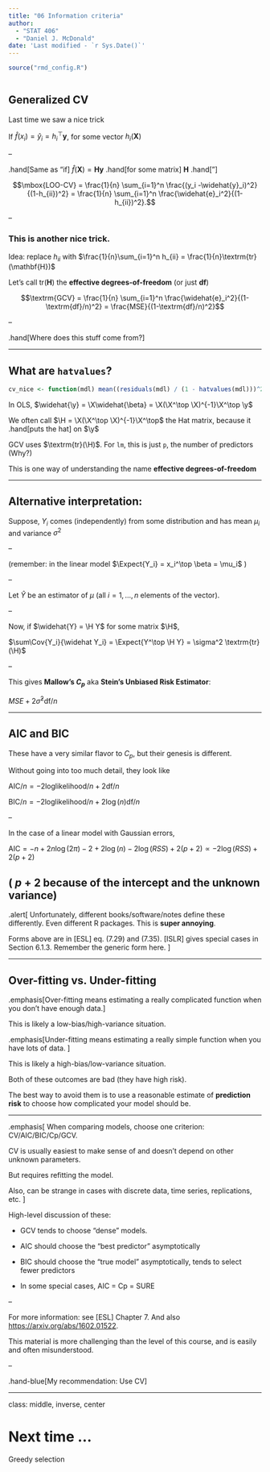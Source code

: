 ```yaml
---
title: "06 Information criteria"
author: 
  - "STAT 406"
  - "Daniel J. McDonald"
date: 'Last modified - `r Sys.Date()`'
---
```


```r
source("rmd_config.R")
```

```r
```


## Generalized CV

Last time we saw a nice trick

If $\widehat{f}(x_i) = \widehat{y}_i = h_i^\top \mathbf{y}$, for some vector $h_i(\mathbf{X})$

--

.hand[Same as "if] $\widehat{f}(\mathbf{X}) = \mathbf{H}\mathbf{y}$ .hand[for some matrix] $\mathbf{H}$ .hand["]


$$\mbox{LOO-CV} = \frac{1}{n} \sum_{i=1}^n \frac{(y_i -\widehat{y}_i)^2}{(1-h_{ii})^2} = \frac{1}{n} \sum_{i=1}^n \frac{\widehat{e}_i^2}{(1-h_{ii})^2}.$$

--

### This is another nice trick.

Idea: replace $h_{ii}$ with $\frac{1}{n}\sum_{i=1}^n h_{ii} = \frac{1}{n}\textrm{tr}(\mathbf{H})$

Let's call $\textrm{tr}(\mathbf{H})$ the __effective degrees-of-freedom__ (or just __df__)

$$\textrm{GCV} = \frac{1}{n} \sum_{i=1}^n \frac{\widehat{e}_i^2}{(1-\textrm{df}/n)^2} = \frac{MSE}{(1-\textrm{df}/n)^2}$$

--

.hand[Where does this stuff come from?]

$$
\newcommand{\Expect}[1]{E\left[ #1 \right]}
\newcommand{\Var}[1]{\mathrm{Var}\left[ #1 \right]}
\newcommand{\Cov}[2]{\mathrm{Cov}\left[#1,\ #2\right]}
\newcommand{\given}{\ \vert\ }
\newcommand{\y}{\mathbf{y}}
\newcommand{\X}{\mathbf{X}}
\newcommand{\H}{\mathbf{H}}
$$

---

## What are `hatvalues`?

```r
cv_nice <- function(mdl) mean((residuals(mdl) / (1 - hatvalues(mdl)))^2)
```

In OLS, $\widehat{\y} = \X\widehat{\beta} = \X(\X^\top \X)^{-1}\X^\top \y$

We often call $\H = \X(\X^\top \X)^{-1}\X^\top$ the Hat matrix, because it .hand[puts the hat] on $\y$

GCV uses $\textrm{tr}(\H)$. For `lm`, this is just `p`, the number of predictors (Why?)

This is one way of understanding the name __effective degrees-of-freedom__

---

## Alternative interpretation:

Suppose, $Y_i$ comes (independently) from some distribution and has mean $\mu_i$ and variance $\sigma^2$

--

(remember: in the linear model $\Expect{Y_i} = x_i^\top \beta = \mu_i$ )

--

Let $\widehat{Y}$ be an estimator of $\mu$ (all $i=1,\ldots,n$ elements of the vector).

\begin{aligned}
\Expect{\frac{1}{n}\sum (\widehat Y_i-\mu_i)^2} 
&= \Expect{\frac{1}{n}\sum (\widehat Y_i-Y_i + Y_i -\mu_i)^2}\\
&= \frac{1}{n}\Expect{\sum (\widehat Y_i-Y_i)^2} + \frac{1}{n}\Expect{\sum (Y_i-\mu_i)^2} + \frac{2}{n}\Expect{\sum (\widehat Y_i-Y_i)(Y_i-\mu_i)}\\
&= \frac{1}{n}\sum \Expect{(\widehat Y_i-Y_i)^2} + \sigma^2 + \frac{2}{n}\Expect{\sum (\widehat Y_i-Y_i)(Y_i-\mu_i)}\\
&\quad\vdots \\
&= \frac{1}{n}\sum \Expect{(\widehat Y_i-Y_i)^2} - \sigma^2 + \frac{2}{n}\sum\Cov{Y_i}{\widehat Y_i}
\end{aligned}

--

Now, if $\widehat{Y} = \H Y$ for some matrix $\H$,

$\sum\Cov{Y_i}{\widehat Y_i} = \Expect{Y^\top \H Y} = \sigma^2 \textrm{tr}(\H)$

--

This gives __Mallow's $C_p$__ aka __Stein's Unbiased Risk Estimator__:

$MSE + 2\hat{\sigma}^2\textrm{df}/n$

---

## AIC and BIC

These have a very similar flavor to $C_p$, but their genesis is different.

Without going into too much detail, they look like

$\textrm{AIC}/n = -2\textrm{loglikelihood}/n + 2\textrm{df}/n$

$\textrm{BIC}/n = -2\textrm{loglikelihood}/n + 2\log(n)\textrm{df}/n$

--

In the case of a linear model with Gaussian errors, 

$\textrm{AIC} = -n + 2n\log(2\pi) - 2 + 2\log(n) - 2\log(RSS) + 2(p+2) \propto -2\log(RSS) + 2(p+2)$

( $p+2$ because of the intercept and the unknown variance)
--

.alert[
Unfortunately, different books/software/notes define these differently. Even different R packages. This is __super annoying__. 

Forms above are in [ESL] eq. (7.29) and (7.35). [ISLR] gives special cases in Section 6.1.3. Remember the generic form here.
]

---

## Over-fitting vs. Under-fitting

.emphasis[Over-fitting means estimating a really complicated function when you don't have enough data.]

This is likely a low-bias/high-variance situation.

.emphasis[Under-fitting means estimating a really simple function when you have lots of data. ]

This is likely a high-bias/low-variance situation.

Both of these outcomes are bad (they have high risk).

The best way to avoid them is to use a reasonable estimate of __prediction risk__ to choose how complicated your model should be.

---

.emphasis[
When comparing models, choose one criterion: CV/AIC/BIC/Cp/GCV. 

CV is usually easiest to make sense of and doesn't depend on other unknown parameters.

But requires refitting the model.

Also, can be strange in cases with discrete data, time series, replications, etc.
]

High-level discussion of these:

* GCV tends to choose "dense" models.

* AIC should choose the "best predictor" asymptotically

* BIC should choose the "true model" asymptotically, tends to select fewer predictors

* In some special cases, AIC = Cp = SURE

--

For more information: see [ESL] Chapter 7. And also <https://arxiv.org/abs/1602.01522>.

This material is more challenging than the level of this course, and is easily and often misunderstood.

--

.hand-blue[My recommendation: Use CV]

---
class: middle, inverse, center

# Next time ...

Greedy selection